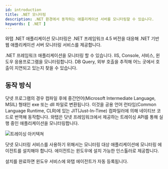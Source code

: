 ```yaml
---
id: introduction
title: .NET 모니터링
description: .NET 환경에서 동작하는 애플리케이션 서버를 모니터링할 수 있습니다.
keywords: [ .NET ]
---
```



와탭 .NET 애플리케이션 모니터링은 .NET 프레임워크 4.5 버전을 대응해 .NET 기반 웹 애플리케이션 서버 모니터링 서비스를 제공합니다.

.NET 프레임워크 애플리케이션을 모니터링 할 수 있습니다. IIS, Console, 서비스, 윈도우 응용프로그램을 모니터링합니다. DB Query, 외부 호출을 추적해 어느 곳에서 호출이 지연되고 있는지 찾을 수 있습니다.


<Apmcommonintro />  

## 동작 방식

닷넷 프로그램의 경우 컴파일 후에 중간언어(Microsoft Intermediate Language, MSIL) 형태인 exe 또는 dll 파일로 변환됩니다. 이것을 공용 언어 런타임(Common Language Runtime, CLR)에 있는 JIT(Just-In-Time) 컴파일러에 의해 네이티브 코드로 번역해 동작합니다. 와탭은 닷넷 프레임워크에서 제공하는 트레이싱 API를 통해 실행 중인 애플리케이션을 모니터링합니다.

![트레이싱 아키텍쳐](https://img.whatap.io/media/agent_dotnet/install/profiling-architecture.png)

닷넷 모니터링 서비스를 사용하기 위해서는 모니터링 대상 애플리케이션에 모니터링 에이전트를 설치해야 합니다. 에이전트는 윈도우에 설치 가능한 인스톨러로 제공합니다.

설치를 완료하면 윈도우 서비스에 와탭 에이전트가 자동 등록됩니다.
